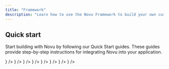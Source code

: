 ```yaml
---
title: "Framework"
description: "Learn how to use the Novu Framework to build your own custom workflows."
---
```



<FrameworkTerminal />

## Quick start

Start building with Novu by following our Quick Start guides. These guides provide step-by-step instructions for integrating Novu into your application.

<CardGroup cols={3}>
    <Card title="Next.js" color="#00D7FE" href="/quickstart/nextjs" horizontal icon={<NextjsIcon />} />
    <Card title="Express.js" color="#47BA87" href="/quickstart/express" horizontal icon={<ExpressjsIcon />} />
    <Card title="Remix"  color="#BC002C" href="/quickstart/remix" horizontal icon={<RemixIcon />} />
    <Card title="NestJS"  color="#BC002C" href="/quickstart/nestjs" horizontal icon={<NestjsIcon />} />
    <Card title="Svelte" color="#16a34a" href="/quickstart/svelte" horizontal icon={<SvelteIcon />} />
    <Card title="Nuxt" color="#16a34a" href="/quickstart/nuxt" horizontal icon={<NuxtIcon />} />
    <Card title="H3" color="#16a34a" href="/quickstart/h3" horizontal icon={<H3Icon />} />
    <Card title="Lambda" color="#16a34a" href="/quickstart/lambda" horizontal icon={<LambdaIcon />} />
</CardGroup>